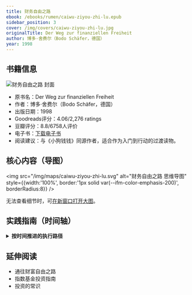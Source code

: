 ```yaml
---
title: 财务自由之路
ebook: /ebooks/rumen/caiwu-ziyou-zhi-lu.epub
sidebar_position: 3
cover: /img/covers/caiwu-ziyou-zhi-lu.jpg
originalTitle: Der Weg zur finanziellen Freiheit
author: 博多·舍费尔（Bodo Schäfer，德国）
year: 1998
---
```


## 书籍信息

<div style={{ display: 'flex', gap: '16px', alignItems: 'stretch', flexWrap: 'wrap', border: '1px solid var(--ifm-color-emphasis-200)', borderRadius: 8, padding: '12px' }}>
  <div style={{ flex: '0 0 160px' }}>
    <img src="/img/covers/caiwu-ziyou-zhi-lu.jpg" alt="财务自由之路 封面" style={{ width: 160, height: 220, objectFit: 'cover', borderRadius: 4 }} />
  </div>
  <div style={{ flex: 1, display: 'flex', flexDirection: 'column', justifyContent: 'center' }}>
    <ul>
      <li>原书名：Der Weg zur finanziellen Freiheit</li>
      <li>作者：博多·舍费尔（Bodo Schäfer，德国）</li>
      <li>出版日期：1998</li>
      <li>Goodreads评分：4.06/2,276 ratings</li>
      <li>豆瓣评分：8.8/6758人评价</li>
      <li>电子书：<a href="/ebooks/rumen/caiwu-ziyou-zhi-lu.epub">下载电子书</a></li>
      <li>阅读建议：与《小狗钱钱》同源作者，适合作为入门到行动的过渡读物。</li>
    </ul>
  </div>
</div>

## 核心内容（导图）

<img src="/img/maps/caiwu-ziyou-zhi-lu.svg" alt="财务自由之路 思维导图" style={{width:'100%', border:'1px solid var(--ifm-color-emphasis-200)', borderRadius:8}} />
<div style={{marginTop:8}}>
  无法查看细节时，可<a href="/img/maps/caiwu-ziyou-zhi-lu.svg" target="_blank" rel="noreferrer">在新窗口打开大图</a>。
</div>

## 实践指南（时间轴）

<div className="practice-timeline">
<details>
  <summary><b>按时间推进的执行路径</b></summary>

  ### 今天（第1天）：财务觉醒与责任承担

  1. 完成财务现状全面诊断（2小时）
  - 计算你的净资产：资产总额 - 负债总额 = 净资产
  - 分析收支结构：列出所有收入来源和月度支出明细
  - 计算财务保障需求：月支出 × 6-12个月 = 财务保障目标金额
  - 诚实评估：如果今天失业，你能用现有储蓄生活多久？

  2. 承担100%财务责任（30分钟）
  - 写下你当前财务状况不理想的所有“原因”
  - 将每个“原因”改写为“我选择了...”的表述
  - 签署个人财务责任宣言：从今天起，我对自己的财务状况承担100%责任
  - 设定明确目标：我要在7年内实现财务自由

  3. 开始金钱心理训练（立即执行）
  - 准备500元现金，放在钱包的独立夹层中
  - 承诺：这笔钱只用于紧急情况，不得随意消费
  - 每天触摸这笔钱，感受拥有金钱的感觉
  - 记录你对携带这笔钱的感受和想法

  ### 7天内：建立财务基础系统

  1. 完成金钱观念自我诊断
  - 完成书中的金钱观念测试，识别限制性信念
  - 列出你从小到大听过的关于金钱的负面言论
  - 为每个负面信念写下对应的积极信念
  - 每天早晚各朗读一遍新的积极金钱信念

  2. 建立“先支付自己”系统
  - 开设专门的投资储蓄账户，与日常账户分离
  - 设置自动转账：每月收入的10-20%自动转入投资账户
  - 制定铁律：无论如何都不动用这笔投资资金支付其他费用
  - 计算达到财务保障需要的时间

  3. 制定详细预算计划
  - 使用记账App记录一周的详细支出
  - 分析支出结构，找出可以削减的项目
  - 制定月度预算：收入 - 储蓄 = 可支配支出
  - 设定每个支出类别的上限

  4. 开始债务清理计划
  - 列出所有债务：金额、利率、最低还款额
  - 按利率从高到低排序，制定还款优先级
  - 计算债务雪球还款计划：集中火力先还清最高利率债务
  - 承诺：不再新增任何消费性债务

  ### 30天内：启动财富积累引擎

  1. 完成第一笔投资
  - 学习基础投资知识：股票、债券、基金的基本概念
  - 选择低成本的指数基金或ETF作为起步投资
  - 用积累的储蓄进行第一笔投资（建议不超过总资金的30%）
  - 建立投资日记，记录投资决策和心得

  2. 启动收入提升计划
  - 评估当前技能，识别可以提升的领域
  - 制定学习计划：每周至少5小时用于技能提升
  - 寻找兼职或咨询机会，开发第二收入来源
  - 与上司讨论加薪或晋升的可能性

  3. 建立专家网络
  - 寻找一位财务状况良好的导师或榜样
  - 加入当地的投资俱乐部或理财社群
  - 建立专业服务团队：会计师、保险经纪人、投资顾问
  - 每月至少参加一次财务相关的学习活动

  4. 优化生活环境
  - 清理社交圈：减少与消极、抱怨者的接触时间
  - 增加与积极、成功人士的交往
  - 订阅优质的财经媒体和书籍
  - 将家中显眼位置放置财务目标提醒

  ### 60-90天：系统化财富增长

  1. 建立多元化被动收入流
  - 研究并投资至少3种不同类型的资产
  - 探索房地产投资信托基金（REITs）
  - 考虑P2P借贷或其他另类投资（小额试水）
  - 目标：被动收入达到月支出的10-15%

  2. 制定7年财务自由路线图
  - 设定具体的财务里程碑：1年、3年、5年、7年目标
  - 计算实现财务自由需要的被动收入总额
  - 制定资产配置策略：股票、债券、房地产等比例
  - 建立定期回顾机制：每季度评估进展

  3. 深化财务教育
  - 完成一门正式的投资或财务规划课程
  - 阅读至少5本经典投资理财书籍
  - 参加投资研讨会或财富管理讲座
  - 开始撰写自己的投资心得和经验总结

  4. 启动价值创造项目
  - 基于你的专业技能，开发可规模化的服务或产品
  - 探索创业机会或副业项目
  - 学习销售和营销技能
  - 建立个人品牌，扩大影响力

</details>
</div>

## 延伸阅读

- 通往财富自由之路
- 指数基金投资指南
- 投资的常识


